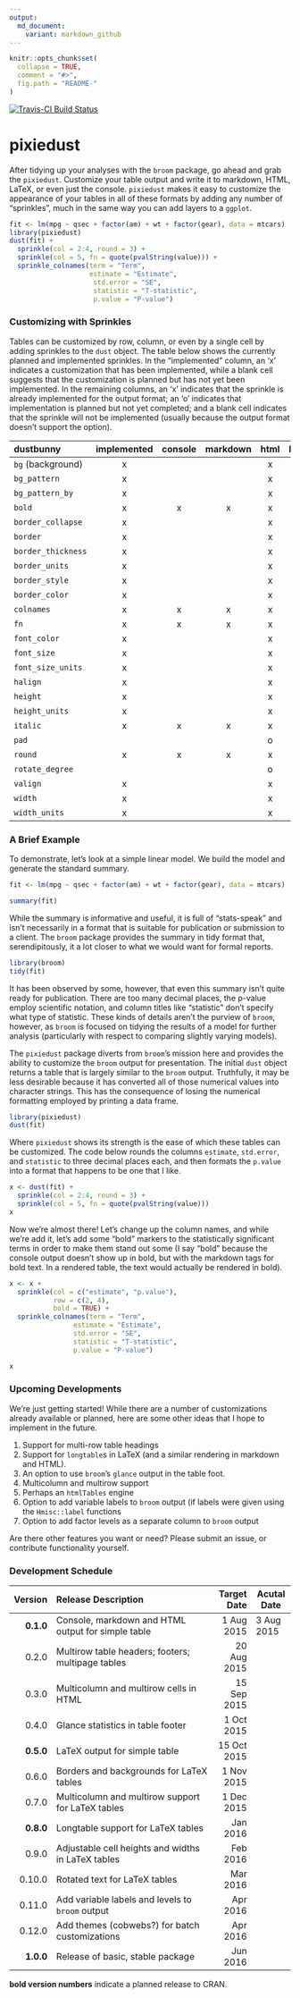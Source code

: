 ```yaml
---
output:
  md_document:
    variant: markdown_github
---
```


<!-- README.md is generated from README.Rmd. Please edit that file -->

```r
knitr::opts_chunk$set(
  collapse = TRUE,
  comment = "#>",
  fig.path = "README-"
)
```

[![Travis-CI Build Status](https://travis-ci.org/nutterb/pixiedust.svg?branch=master)](https://travis-ci.org/nutterb/pixiedust)

# pixiedust
After tidying up your analyses with the `broom` package, go ahead and grab the `pixiedust`.  Customize your table output and write it to markdown, HTML, LaTeX, or even just the console.  `pixiedust` makes it easy to customize the appearance of your tables in all of these formats by adding any number of "sprinkles", much in the same way you can add layers to a `ggplot`.

```r
fit <- lm(mpg ~ qsec + factor(am) + wt + factor(gear), data = mtcars)
library(pixiedust)
dust(fit) + 
  sprinkle(col = 2:4, round = 3) + 
  sprinkle(col = 5, fn = quote(pvalString(value))) + 
  sprinkle_colnames(term = "Term", 
                    estimate = "Estimate", 
                     std.error = "SE",
                     statistic = "T-statistic", 
                     p.value = "P-value")
```

### Customizing with Sprinkles

Tables can be customized by row, column, or even by a single cell by adding sprinkles to the `dust` object.  The table below shows the currently planned and implemented sprinkles.  In the "implemented" column, an 'x' indicates a customization that has been implemented, while a blank cell suggests that the customization is planned but has not yet been implemented.  In the remaining columns, an 'x' indicates that the sprinkle is already implemented for the output format; an 'o' indicates that implementation is planned but not yet completed; and a blank cell indicates that the sprinkle will not be implemented (usually because the output format doesn't support the option).

|dustbunny        | implemented | console | markdown | html | latex |
|:----------------|:-----------:|:-------:|:--------:|:----:|:-----:|
|`bg` (background)  |      x      |         |          |  x   |   o   |
|`bg_pattern`       |      x      |         |          |  x   |   o   |
|`bg_pattern_by`    |      x      |         |          |  x   |   o   |
|`bold`             |      x      |    x    |    x     |  x   |   o   |
|`border_collapse`  |      x      |         |          |  x   |       |     
|`border`           |      x      |         |          |  x   |   o   |
|`border_thickness` |      x      |         |          |  x   |       |
|`border_units`     |      x      |         |          |  x   |       |
|`border_style`     |      x      |         |          |  x   |       |
|`border_color`     |      x      |         |          |  x   |       |
|`colnames`         |      x      |    x    |    x     |  x   |   o   |
|`fn`               |      x      |    x    |    x     |  x   |   o   |
|`font_color`       |      x      |         |          |  x   |   o   |
|`font_size`        |      x      |         |          |  x   |   o   |
|`font_size_units`  |      x      |         |          |  x   |   o   |
|`halign`           |      x      |         |          |  x   |   o   |
|`height`           |      x      |         |          |  x   |   o   |
|`height_units`     |      x      |         |          |  x   |   o   |
|`italic`           |      x      |    x    |    x     |  x   |   o   |
|`pad`              |             |         |          |  o   |       |
|`round`            |      x      |    x    |    x     |  x   |   o   |
|`rotate_degree`    |             |         |          |  o   |   o   |
|`valign`           |      x      |         |          |  x   |   o   |
|`width`            |      x      |         |          |  x   |   o   |
|`width_units`      |      x      |         |          |  x   |   o   |


### A Brief Example

To demonstrate, let's look at a simple linear model.  We build the model and generate the standard summary.  

```r
fit <- lm(mpg ~ qsec + factor(am) + wt + factor(gear), data = mtcars)

summary(fit)
```

While the summary is informative and useful, it is full of "stats-speak" and isn't necessarily in a format that is suitable for publication or submission to a client.  The `broom` package provides the summary in tidy format that, serendipitously, it a lot closer to what we would want for formal reports.

```r
library(broom)
tidy(fit)
```

It has been observed by some, however, that even this summary isn't quite ready for publication.  There are too many decimal places, the p-value employ scientific notation, and column titles like "statistic" don't specify what type of statistic.  These kinds of details aren't the purview of `broom`, however, as `broom` is focused on tidying the results of a model for further analysis (particularly with respect to comparing slightly varying models).

The `pixiedust` package diverts from `broom`'s mission here and provides the ability to customize the `broom` output for presentation.  The initial `dust` object returns a table that is largely similar to the `broom` output.  Truthfully, it may be less desirable because it has converted all of those numerical values into character strings.  This has the consequence of losing the numerical formatting employed by printing a data frame.

```r
library(pixiedust)
dust(fit)
```

Where `pixiedust` shows its strength is the ease of which these tables can be customized.  The code below rounds the columns `estimate`, `std.error`, and `statistic` to three decimal places each, and then formats the `p.value` into a format that happens to be one that I like.

```r
x <- dust(fit) + 
  sprinkle(col = 2:4, round = 3) + 
  sprinkle(col = 5, fn = quote(pvalString(value)))
x
```

Now we're almost there!  Let's change up the column names, and while we're add it, let's add some "bold" markers to the statistically significant terms in order to make them stand out some (I say "bold" because the console output doesn't show up in bold, but with the markdown tags for bold text.  In a rendered table, the text would actually be rendered in bold).

```r
x <- x + 
  sprinkle(col = c("estimate", "p.value"), 
           row = c(2, 4), 
           bold = TRUE) + 
  sprinkle_colnames(term = "Term", 
                estimate = "Estimate", 
                std.error = "SE",
                statistic = "T-statistic", 
                p.value = "P-value")

x
```

### Upcoming Developments

We're just getting started!  While there are a number of customizations already available or planned, here are some other ideas that I hope to implement in the future.

1. Support for multi-row table headings
2. Support for `longtable`s in LaTeX (and a similar rendering in markdown and HTML).  
3. An option to use `broom`'s `glance` output in the table foot.
4. Multicolumn and multirow support
5. Perhaps an `htmlTables` engine
6. Option to add variable labels to `broom` output (if labels were given using the `Hmisc::label` functions
7. Option to add factor levels as a separate column to `broom` output

Are there other features you want or need?  Please submit an issue, or contribute functionality yourself.  

### Development Schedule
| Version | Release Description                                | Target Date | Acutal Date |
|--------:|:---------------------------------------------------|------------:|-------------|
|**0.1.0**| Console, markdown and HTML output for simple table | 1 Aug 2015  | 3 Aug 2015  |
| 0.2.0   | Multirow table headers; footers; multipage tables  | 20 Aug 2015 | |
| 0.3.0   | Multicolumn and multirow cells in HTML             | 15 Sep 2015 | |
| 0.4.0   | Glance statistics in table footer                  | 1 Oct 2015  | |
|**0.5.0**| LaTeX output for simple table                      | 15 Oct 2015 | |
| 0.6.0   | Borders and backgrounds for LaTeX tables           | 1 Nov 2015  | |
| 0.7.0   | Multicolumn and multirow support for LaTeX tables  | 1 Dec 2015  | |
|**0.8.0**| Longtable support for LaTeX tables                 |   Jan 2016  | |
| 0.9.0   | Adjustable cell heights and widths in LaTeX tables |   Feb 2016  | |
| 0.10.0  | Rotated text for LaTeX tables                      |   Mar 2016  | |
| 0.11.0  | Add variable labels and levels to `broom` output   |   Apr 2016  | |
| 0.12.0  | Add themes (cobwebs?) for batch customizations     |   Apr 2016  | |
|**1.0.0**| Release of basic, stable package                   |   Jun 2016  | |

**bold version numbers** indicate a planned release to CRAN.
